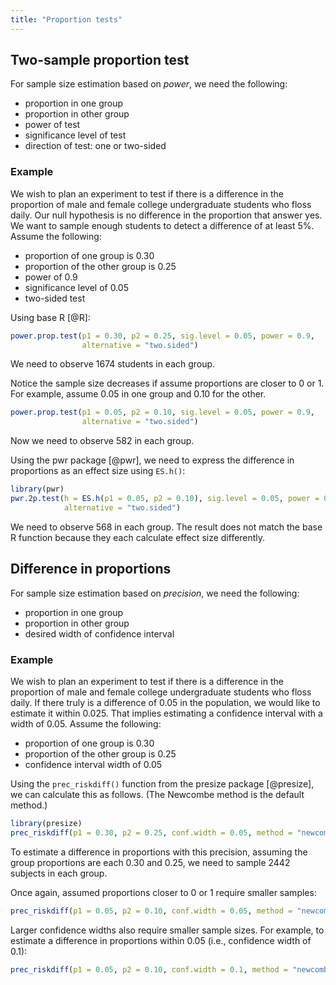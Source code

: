 ```yaml
---
title: "Proportion tests"
---
```


## Two-sample proportion test

For sample size estimation based on _power_, we need the following:

- proportion in one group
- proportion in other group
- power of test 
- significance level of test
- direction of test: one or two-sided

### Example

We wish to plan an experiment to test if there is a difference in the proportion of male and female college undergraduate students who floss daily. Our null hypothesis is no difference in the proportion that answer yes. We want to sample enough students to detect a difference of at least 5%. Assume the following:

- proportion of one group is 0.30
- proportion of the other group is 0.25
- power of 0.9
- significance level of 0.05
- two-sided test

Using base R [@R]:

```r
power.prop.test(p1 = 0.30, p2 = 0.25, sig.level = 0.05, power = 0.9, 
                alternative = "two.sided")
```

We need to observe 1674 students in each group. 

Notice the sample size decreases if assume proportions are closer to 0 or 1. For example, assume 0.05 in one group and 0.10 for the other.

```r
power.prop.test(p1 = 0.05, p2 = 0.10, sig.level = 0.05, power = 0.9, 
                alternative = "two.sided")
```

Now we need to observe 582 in each group.

Using the pwr package [@pwr], we need to express the difference in proportions as an effect size using `ES.h()`:

```r
library(pwr)
pwr.2p.test(h = ES.h(p1 = 0.05, p2 = 0.10), sig.level = 0.05, power = 0.9,
            alternative = "two.sided")
```

We need to observe 568 in each group. The result does not match the base R function because they each calculate effect size differently.

## Difference in proportions

For sample size estimation based on _precision_, we need the following:

- proportion in one group
- proportion in other group
- desired width of confidence interval

### Example

We wish to plan an experiment to test if there is a difference in the proportion of male and female college undergraduate students who floss daily. If there truly is a difference of 0.05 in the population, we would like to estimate it within 0.025. That implies estimating a confidence interval with a width of 0.05.  Assume the following:

- proportion of one group is 0.30
- proportion of the other group is 0.25
- confidence interval width of 0.05

Using the `prec_riskdiff()` function from the presize package [@presize], we can calculate this as follows. (The Newcombe method is the default method.)


```r
library(presize)
prec_riskdiff(p1 = 0.30, p2 = 0.25, conf.width = 0.05, method = "newcombe")
```

To estimate a difference in proportions with this precision, assuming the group proportions are each 0.30 and 0.25, we need to sample 2442 subjects in each group.

Once again, assumed proportions closer to 0 or 1 require smaller samples:

```r
prec_riskdiff(p1 = 0.05, p2 = 0.10, conf.width = 0.05, method = "newcombe")
```

Larger confidence widths also require smaller sample sizes. For example, to estimate a difference in proportions within 0.05 (i.e., confidence width of 0.1):

```r
prec_riskdiff(p1 = 0.05, p2 = 0.10, conf.width = 0.1, method = "newcombe")
```

